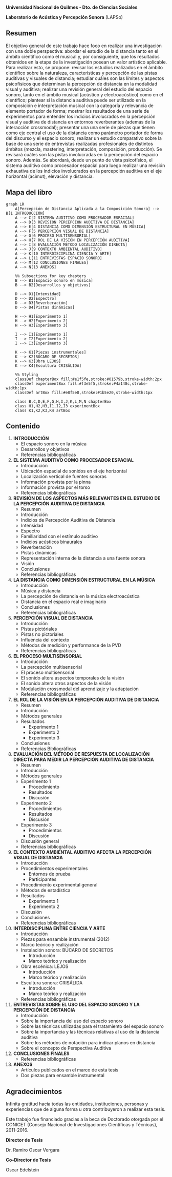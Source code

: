 # <br> {.unnumbered}


**Universidad Nacional de Quilmes - Dto. de Ciencias Sociales** 

**Laboratorio de Acústica y Percepción Sonora** (LAPSo) 

## Resumen

El objetivo general de este trabajo hace foco en realizar una investigación con una doble perspectiva: abordar el estudio de la distancia tanto en el ámbito científico como el musical y, por consiguiente, que los resultados obtenidos en la etapa de la investigación posean un valor artístico aplicable. Para realizar esto, se propone: revisar los estudios realizados en el ámbito científico sobre la naturaleza, características y percepción de las pistas auditivas y visuales de distancia; estudiar cuáles son las límites y aspectos psicofísicos que determinan la percepción de distancia en la modalidad visual y auditiva; realizar una revisión general del estudio del espacio sonoro, tanto en el ámbito musical (acústico y electroacústico) como en el científico; plantear si la distancia auditiva puede ser utilizado en la composición e interpretación musical con la categoría y relevancia de elemento portador de forma; mostrar los resultados de una serie de experimentos para entender los indicios involucrados en la percepción visual y auditiva de distancia en entornos reverberantes (además de la interacción crossmodal); presentar una una serie de piezas que tienen como eje central el uso de la distancia como parámetro portador de forma del discurso y el espacio sonoro; realizar un estudio comparativo sobre la base de una serie de entrevistas realizadas profesionales de distintos ámbitos (mezcla, mastering, interpretación, composición, producción). Se revisará cuáles son las pistas involucradas en la percepción del espacio sonoro. Además. Se abordará, desde un punto de vista psicofísico, el sistema auditivo como procesador espacial para luego realizar una revisión exhaustiva de los indicios involucrados en la percepción auditiva en el eje horizontal (acimut), elevación y distancia.

## Mapa del libro
```mermaid
graph LR
    A[Percepción de Distancia Aplicada a la Composición Sonora] --> B[1 INTRODUCCIÓN]
    A --> C[2 SISTEMA AUDITIVO COMO PROCESADOR ESPACIAL]
    A --> D[3 REVISIÓN PERCEPCIÓN AUDITIVA DE DISTANCIA]
    A --> E[4 DISTANCIA COMO DIMENSIÓN ESTRUCTURAL EN MÚSICA]
    A --> F[5 PERCEPCIÓN VISUAL DE DISTANCIA]
    A --> G[6 PROCESO MULTISENSORIAL]
    A --> H[7 ROL DE LA VISIÓN EN PERCEPCIÓN AUDITIVA]
    A --> I[8 EVALUACIÓN MÉTODO LOCALIZACIÓN DIRECTA]
    A --> J[9 CONTEXTO AMBIENTAL AUDITIVO]
    A --> K[10 INTERDISCIPLINA CIENCIA Y ARTE]
    A --> L[11 ENTREVISTAS ESPACIO SONORO]
    A --> M[12 CONCLUSIONES FINALES]
    A --> N[13 ANEXOS]

    %% Subsections for key chapters
    B --> B1[Espacio sonoro en música]
    B --> B2[Desarrollos y objetivos]
    
    D --> D1[Intensidad]
    D --> D2[Espectro]
    D --> D3[Reverberación]
    D --> D4[Pistas dinámicas]
    
    H --> H1[Experimento 1]
    H --> H2[Experimento 2]
    H --> H3[Experimento 3]
    
    I --> I1[Experimento 1]
    I --> I2[Experimento 2]
    I --> I3[Experimento 3]
    
    K --> K1[Piezas instrumentales]
    K --> K2[BÚCARO DE SECRETOS]
    K --> K3[Obra LEJOS]
    K --> K4[Escultura CRISÁLIDA]

    %% Styling
    classDef chapterBox fill:#e1f5fe,stroke:#01579b,stroke-width:2px
    classDef experimentBox fill:#f3e5f5,stroke:#4a148c,stroke-width:1px
    classDef artBox fill:#e8f5e8,stroke:#1b5e20,stroke-width:1px
    
    class B,C,D,E,F,G,H,I,J,K,L,M,N chapterBox
    class H1,H2,H3,I1,I2,I3 experimentBox
    class K1,K2,K3,K4 artBox

```    

## Contenido

1. **INTRODUCCIÓN**
   - El espacio sonoro en la música
   - Desarrollos y objetivos
   - Referencias bibliográficas

2. **EL SISTEMA AUDITIVO COMO PROCESADOR ESPACIAL**
   - Introducción
   - Ubicación espacial de sonidos en el eje horizontal
   - Localización vertical de fuentes sonoras
   - Información provista por la pinna
   - Información provista por el torso
   - Referencias bibliográficas

3. **REVISIÓN DE LOS ASPECTOS MÁS RELEVANTES EN EL ESTUDIO DE LA PERCEPCIÓN AUDITIVA DE DISTANCIA**
   - Resumen
   - Introducción
   - Indicios de Percepción Auditiva de Distancia
   - Intensidad
   - Espectro
   - Familiaridad con el estímulo auditivo
   - Indicios acústicos binaurales
   - Reverberación
   - Pistas dinámicas
   - Representación interna de la distancia a una fuente sonora
   - Visión
   - Conclusiones
   - Referencias bibliográficas

4. **LA DISTANCIA COMO DIMENSIÓN ESTRUCTURAL EN LA MÚSICA**
   - Introducción
   - Música y distancia
   - La percepción de distancia en la música electroacústica
   - Distancia en el espacio real e imaginario
   - Conclusiones
   - Referencias bibliográficas

5. **PERCEPCIÓN VISUAL DE DISTANCIA**
   - Introducción
   - Pistas pictóriales
   - Pistas no pictoriales
   - Influencia del contexto
   - Métodos de medición y performance de la PVD
   - Referencias bibliográficas

6. **EL PROCESO MULTISENSORIAL**
   - Introducción
   - La percepción multisensorial
   - El proceso multisensorial
   - El sonido altera aspectos temporales de la visión
   - El sonido altera otros aspectos de la visión
   - Modulación crossmodal del aprendizaje y la adaptación
   - Referencias bibliográficas

7. **EL ROL DE LA VISIÓN EN LA PERCEPCIÓN AUDITIVA DE DISTANCIA**
   - Resumen
   - Introducción
   - Métodos generales
   - Resultados
     - Experimento 1
     - Experimento 2
     - Experimento 3
   - Conclusiones
   - Referencias Bibliográficas

8. **EVALUACIÓN DEL MÉTODO DE RESPUESTA DE LOCALIZACIÓN DIRECTA PARA MEDIR LA PERCEPCIÓN AUDITIVA DE DISTANCIA**
   - Resumen
   - Introducción
   - Métodos generales
   - Experimento 1
     - Procedimiento
     - Resultados
     - Discusión
   - Experimento 2
     - Procedimientos
     - Resultados
     - Discusión
   - Experimento 3
     - Procedimientos
     - Discusión
   - Discusión general
   - Referencias bibliográficas

9. **EL CONTEXTO AMBIENTAL AUDITIVO AFECTA LA PERCEPCIÓN VISUAL DE DISTANCIA**
   - Introducción
   - Procedimientos experimentales
     - Entornos de prueba
     - Participantes
   - Procedimiento experimental general
   - Métodos de estadística
   - Resultados
     - Experimento 1
     - Experimento 2
   - Discusión
   - Conclusiones
   - Referencias bibliográficas

10. **INTERDISCIPLINA ENTRE CIENCIA Y ARTE**
    - Introducción
    - Piezas para ensamble instrumental (2012)
    - Marco teórico y realización
    - Instalación sonora: BÚCARO DE SECRETOS
      - Introducción
      - Marco teórico y realización
    - Obra escénica: LEJOS
      - Introducción
      - Marco teórico y realización
    - Escultura sonora: CRISÁLIDA
      - Introducción
      - Marco teórico y realización
    - Referencias bibliográficas

11. **ENTREVISTAS SOBRE EL USO DEL ESPACIO SONORO Y LA PERCEPCIÓN DE DISTANCIA**
    - Introducción
    - Sobre la importancia del uso del espacio sonoro
    - Sobre las técnicas utilizadas para el tratamiento del espacio sonoro
    - Sobre la importancia y las técnicas relativas al uso de la distancia auditiva
    - Sobre los métodos de notación para indicar planos en distancia
    - Sobre el concepto de Perspectiva Auditiva

12. **CONCLUSIONES FINALES**
    - Referencias bibliográficas

13. **ANEXOS**
    - Artículos publicados en el marco de esta tesis
    - Dos piezas para ensamble instrumental

## Agradecimientos

Infinita gratitud hacia todas las entidades, instituciones, personas y experiencias que de alguna forma u otra contribuyeron a realizar esta tesis.

Este trabajo fue financiado gracias a la beca de Doctorado otorgada por el CONICET (Consejo Nacional de Investigaciones Científicas y Técnicas), 2011-2016.

**Director de Tesis**

Dr. Ramiro Oscar Vergara

**Co-Director de Tesis**

Oscar Edelstein